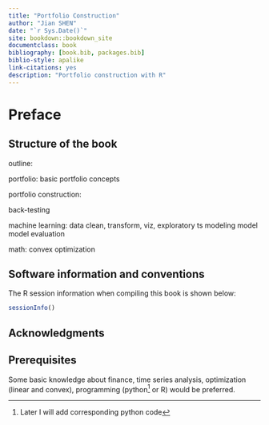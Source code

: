 ```yaml
--- 
title: "Portfolio Construction"
author: "Jian SHEN"
date: "`r Sys.Date()`"
site: bookdown::bookdown_site
documentclass: book
bibliography: [book.bib, packages.bib]
biblio-style: apalike
link-citations: yes
description: "Portfolio construction with R"
---
```




# Preface {-}


## Structure of the book {-}

outline:

portfolio:
  basic portfolio concepts
  
  portfolio construction:
  
  
  back-testing
  

machine learning:
  data clean, transform, viz, exploratory
  ts modeling
  model
  model evaluation

math:
  convex optimization
  

## Software information and conventions {-}

The R session information when compiling this book is shown below:

```r
sessionInfo()
```


## Acknowledgments {-}

## Prerequisites {-}

Some basic knowledge about finance, time series analysis, optimization (linear and convex), programming (python^[Later I will add corresponding python code] or R) would be preferred. 



